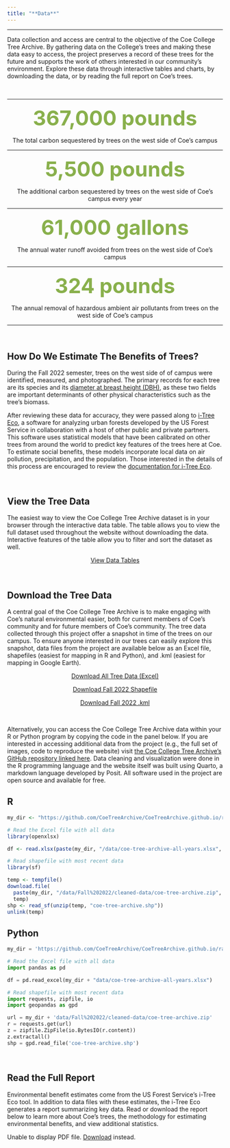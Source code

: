 ```yaml
---
title: "**Data**"
---
```


------------------------------------------------------------------------

Data collection and access are central to the objective of the Coe College Tree Archive. By gathering data on the College's trees and making these data easy to access, the project preserves a record of these trees for the future and supports the work of others interested in our community's environment. Explore these data through interactive tables and charts, by downloading the data, or by reading the full report on Coe's trees.

<br>

------------------------------------------------------------------------

<center>

[367,000 pounds]{style="font-size: 3rem; color: #89b04c; font-weight: bold"}

The total carbon sequestered by trees on the west side of Coe's campus

</center>

------------------------------------------------------------------------

<center>

[5,500 pounds]{style="font-size: 3rem; color: #89b04c; font-weight: bold"}

The additional carbon sequestered by trees on the west side of Coe's campus every year

</center>

------------------------------------------------------------------------

<center>

[61,000 gallons]{style="font-size: 3rem; color: #89b04c; font-weight: bold"}

The annual water runoff avoided from trees on the west side of Coe's campus

</center>

------------------------------------------------------------------------

<center>

[324 pounds]{style="font-size: 3rem; color: #89b04c; font-weight: bold"}

The annual removal of hazardous ambient air pollutants from trees on the west side of Coe's campus

</center>

------------------------------------------------------------------------

<br>

## **How Do We Estimate The Benefits of Trees?**

During the Fall 2022 semester, trees on the west side of of campus were identified, measured, and photographed. The primary records for each tree are its species and its [diameter at breast height (DBH)](https://www.portland.gov/trees/tree-care-and-resources/how-measure-tree), as these two fields are important determinants of other physical characteristics such as the tree's biomass.

After reviewing these data for accuracy, they were passed along to [i-Tree Eco](https://www.itreetools.org/about), a software for analyzing urban forests developed by the US Forest Service in collaboration with a host of other public and private partners. This software uses statistical models that have been calibrated on other trees from around the world to predict key features of the trees here at Coe. To estimate social benefits, these models incorporate local data on air pollution, precipitation, and the population. Those interested in the details of this process are encouraged to review the [documentation for i-Tree Eco](https://www.itreetools.org/support/resources-overview/i-tree-methods-and-files).

<br>

## **View the Tree Data**

The easiest way to view the Coe College Tree Archive dataset is in your browser through the interactive data table. The table allows you to view the full dataset used throughout the website without downloading the data. Interactive features of the table allow you to filter and sort the dataset as well.

<center><a class="button" href="https://coetreearchive.github.io/view-data/interactive-table.html">View Data Tables</a></center>

<br>

## **Download the Tree Data**

A central goal of the Coe College Tree Archive is to make engaging with Coe's natural environmental easier, both for current members of Coe's community and for future members of Coe's community. The tree data collected through this project offer a snapshot in time of the trees on our campus. To ensure anyone interested in our trees can easily explore this snapshot, data files from the project are available below as an Excel file, shapefiles (easiest for mapping in R and Python), and .kml (easiest for mapping in Google Earth).

<center>

<a class="button" href="https://github.com/CoeTreeArchive/CoeTreeArchive.github.io/raw/main/data/coe-tree-archive-all-years.xlsx">Download All Tree Data (Excel)</a>

<a class="button" href="https://github.com/CoeTreeArchive/CoeTreeArchive.github.io/raw/main/data/Fall%202022/cleaned-data/coe-tree-archive.zip">Download Fall 2022 Shapefile</a>

<a class="button" href="https://github.com/CoeTreeArchive/CoeTreeArchive.github.io/raw/main/data/Fall%202022/cleaned-data/coe-tree-archive.kml">Download Fall 2022 .kml</a>

</center>

<br>

Alternatively, you can access the Coe College Tree Archive data within your R or Python program by copying the code in the panel below. If you are interested in accessing additional data from the project (e.g., the full set of images, code to reproduce the website) visit [the Coe College Tree Archive's GitHub repository linked here](https://github.com/CoeTreeArchive/CoeTreeArchive.github.io). Data cleaning and visualization were done in the R programming language and the website itself was built using Quarto, a markdown language developed by Posit. All software used in the project are open source and available for free.

::: panel-tabset
## R

``` r
my_dir <- "https://github.com/CoeTreeArchive/CoeTreeArchive.github.io/raw/main"

# Read the Excel file with all data
library(openxlsx)

df <- read.xlsx(paste(my_dir, "/data/coe-tree-archive-all-years.xlsx", sep=""))

# Read shapefile with most recent data
library(sf)

temp <- tempfile()
download.file(
  paste(my_dir, "/data/Fall%202022/cleaned-data/coe-tree-archive.zip", sep=""),
  temp)
shp <- read_sf(unzip(temp, "coe-tree-archive.shp"))
unlink(temp)
```

## Python

``` python
my_dir = 'https://github.com/CoeTreeArchive/CoeTreeArchive.github.io/raw/main/'

# Read the Excel file with all data
import pandas as pd

df = pd.read_excel(my_dir + "data/coe-tree-archive-all-years.xlsx")

# Read shapefile with most recent data
import requests, zipfile, io
import geopandas as gpd

url = my_dir + 'data/Fall%202022/cleaned-data/coe-tree-archive.zip'
r = requests.get(url)
z = zipfile.ZipFile(io.BytesIO(r.content))
z.extractall()
shp = gpd.read_file('coe-tree-archive.shp')
```
:::

<br>

## **Read the Full Report**

Environmental benefit estimates come from the US Forest Service's i-Tree Eco tool. In addition to data files with these estimates, the i-Tree Eco generates a report summarizing key data. Read or download the report below to learn more about Coe's trees, the methodology for estimating environmental benefits, and view additional statistics.

<object data="/data/Fall 2022/cleaned-data/Fall-2022-written-report.pdf" type="application/pdf" width="100%" height="500px">

<p>Unable to display PDF file. <a  href="/data/Fall 2022/cleaned-data/Fall-2022-written-report.pdf">Download</a> instead.</p>

</object>
